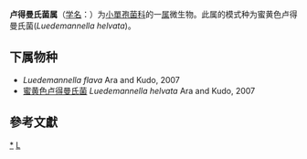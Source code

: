 {{Automatic taxobox
| taxon = Luedemannella 
| authority = Ara and Kudo, 2007
| type species = 蜜黄色卢得曼氏菌<br>''Luedemannella helvata''
| type species authority = Ara and Kudo, 2007
}}
'''卢得曼氏菌属'''（[[学名|学名]]：{{lang|la|''Luedemannella''}}）为[[小單孢菌科|小單孢菌科]]的一[[属|属]]微生物。此属的模式种为蜜黄色卢得曼氏菌(''Luedemannella helvata'')。

==下属物种==
* ''Luedemannella flava'' Ara and Kudo, 2007
* [[蜜黄色卢得曼氏菌|蜜黄色卢得曼氏菌]] ''Luedemannella helvata'' Ara and Kudo, 2007

==參考文獻==
{{reflist}}

{{taxonbar}}

[[Category:_小單孢菌科|*]]
[[Category:_2007年描述的分类群|L]]